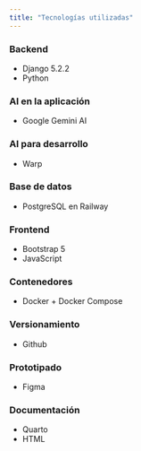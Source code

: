 ```yaml
---
title: "Tecnologías utilizadas"
---
```


### Backend

- Django 5.2.2
- Python

### AI en la aplicación
- Google Gemini AI

### AI para desarrollo
- Warp

### Base de datos

- PostgreSQL en Railway

### Frontend

- Bootstrap 5
- JavaScript

### Contenedores

- Docker + Docker Compose

### Versionamiento

- Github

### Prototipado

- Figma

### Documentación

- Quarto
- HTML

